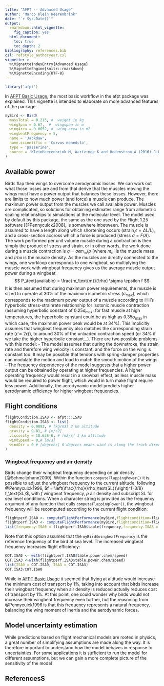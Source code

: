 ---
title: "AFPT -- Advanced Usage"
author: "Marco Klein Heerenbrink"
date: "`r Sys.Date()`"
output: 
  rmarkdown::html_vignette:
    fig_caption: yes
  html_document:
    toc: true
    toc_depth: 2
bibliography: references.bib
csl: refstyle_authoryear.csl
vignette: >
  %\VignetteIndexEntry{Advanced Usage}
  %\VignetteEngine{knitr::rmarkdown}
  %\VignetteEncoding{UTF-8}
---
```{r}
library('afpt')
```

In [AFPT Basic Usage](./afpt-basic-usage.html), the most basic workflow in the afpt package was explained. This vignette is intended to elaborate on more advanced features of the package.


```{r}
myBird <- Bird(
  massTotal = 0.215, #  weight in kg
  wingSpan = 0.67,  #  wingspan in m
  wingArea = 0.0652, #  wing area in m2
  wingbeatFrequency = 5,
  name = 'Jackdaw',
  name.scientific = 'Corvus monedula',
  type = 'passerine',
  source = 'KleinHeerenbrink M, Warfvinge K and Hedenstrom A (2016) J.Exp.Biol. 219: 10, 1572--1581'
)
```

## Available power
Birds flap their wings to overcome aerodynamic losses. We can work out what those losses are and from that derive that the muscles moving the wings must have a power output that balances these losses. However, there are limits to how much power (and force) a muscle can produce. The maximum power output from the muscles we call available power. Muscles are complicated, so solutions for obtaining estimates range from allometric scaling relationships to simulations at the molecular level. The model used by default by this package, the same as the one used by the Flight 1.25 software [@Pennycuick2008], is somewhere inbetween. The muscle is assumed to have a length along which shortening occurs (strain,$\epsilon = \Delta L / L$), and a cross-section accross which a force is produced (stress $\sigma = F/A$). The work performed per unit volume muscle during a contraction is then simply the product of stress and strain, or in other words, the work done during a muscle contraction is $q = \sigma \epsilon m_\text{m} / \rho$ (where $m_\text{m}$ is the muscle mass and $/rho$ is the muscle density. As the muscles are directly connected to the wings, one workloop corresponds to one wingbeat, so multiplying the muscle work with wingbeat frequency gives us the average muscle output power during a wingbeat:
$$
P_\text{available} = \frac{m_\text{m}}{\rho} \sigma \epsilon f
$$
It is then assumed that during maximum power requirements, the muscle is sized to operate at 30% of the maximum isometric stress ($\sigma_\max$), which corresponds to the maximum power output of a muscle according to Hill's hyperbolic stress-strainrate relationship for isotonic muscle contraction (assuming hyperbolic constant of 0.25$\sigma_\max$; for fast muscle at high temperatures, the hyperbolic canstant could be as high as 0.35$\sigma_\max$ in which case, the maximum power peak would be at 34%). This implicitly assumes that wingbeat frequency also matches the corresponding strain rate ($\dot{\epsilon} \approx 2\epsilon f$), to around 30% of the unloaded contraction speed (or 34% if we take the higher hyperbolic constant...). There are two possible problems with this model:
- The model assumes that during the downstroke, the strain rate and therefore wing velocity is constant, and the force on the wing is constant too. It may be possible that tendons with spring-damper properties can modulate the motion and load to match the smooth motion of the wings.
- The frequency dependency of the model suggests that a higher power output can be obtained by operating at higher frequencies. A higher operating frequency would result in a snowball effect, as less muscle mass would be required to power flight, which would in turn make flight require less power. Additionally, the aerodynamic model predicts higher aerodynamic efficiency for higher wingbeat frequencies. 



## Flight conditions
```{r}
flightCondition.ISA0 <- afpt:::ISA0
flightCondition.ISA3 <- list(
  density = 0.9093, # [kg/m3] 3 km altitude
  gravity = 9.81, # [m/s2]
  viscosity = 18.63E-6, # [m2/s] 3 km altitude
  windSpeed = 0,# [m/s]
  windDir = 0 # [degrees] 0 degrees means wind is along the track direction
)
```


### Wingbeat frequency and air density
Birds change their wingbeat frequency depending on air density [@Schmaljohann2009]. Within the function `computeFlappingPower()` it is possible to adjust the wingbeat frequency to the current altitude, following @Pennycuick1996, $f = \left(\frac{\rho}{\rho_\text{SL}}\right)^{-3/8} f_\text{SL}$, with $f$ wingbeat frequency, $\rho$ air density and subscript $\text{SL}$ for sea level conditions. When a character string is provided as the frequency argument of any function that calls `computeFlappingPower()`, the wingbeat frequency will be recomputed according to the current flight condition:
```{r}
flightperf.ISA0 <- computeFlightPerformance(myBird,flightcondition=flightCondition.ISA0,frequency='recompute')
flightperf.ISA3 <- computeFlightPerformance(myBird,flightcondition=flightCondition.ISA3,frequency='recompute')
list(frequency.ISA0 = flightperf.ISA0$table$frequency,frequency.ISA3 = flightperf.ISA3$table$frequency)
```
Note that this option assumes that the `myBird$wingbeatFrequency` is the reference frequency of the bird at sea level. The increased wingbeat frequency increases flight efficiency:
```{r}
COT.ISA0 <- with(flightperf.ISA0$table,power.chem/speed)
COT.ISA3 <-with(flightperf.ISA3$table,power.chem/speed)
list(ISA0 = COT.ISA0, ISA3 = COT.ISA3)
COT.ISA3/COT.ISA0
```
While in [AFPT Basic Usage](./afpt-basic-usage.html) it seemed that flying at altitude would increase the minimum cost of transport by 1%, taking into account that birds increase their wingbeat frequency when air density is reduced actually reduces cost of transport by 1%. At this point, one could wonder why birds would not increase their wingbeat frequency even further, but the reasoning from @Pennycuick1996 is that this frequency represents a natural frequency, balancing the wing moment of inertia and the aerodynamic forces.

## Model uncertainty estimation
While predictions based on flight mechanical models are rooted in physics, a great number of simplifying assumptions are made along the way. It is therefore important to understand how the model behaves in response to uncertainties. For some applications it is sufficient to run the model for different assumptions, but we can gain a more complete picture of the sensitivity of the model


## ReferencesS
